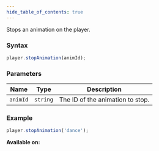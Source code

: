 ```yaml
---
hide_table_of_contents: true
---
```



Stops an animation on the player.

### Syntax

```js
player.stopAnimation(animId);
```

### Parameters

| Name     | Type     | Description                      |
| -------- | -------- | -------------------------------- |
| `animId` | `string` | The ID of the animation to stop. |

### Example

```js
player.stopAnimation('dance');
```

**Available on:** <ClientTag /> <ServerTag />

